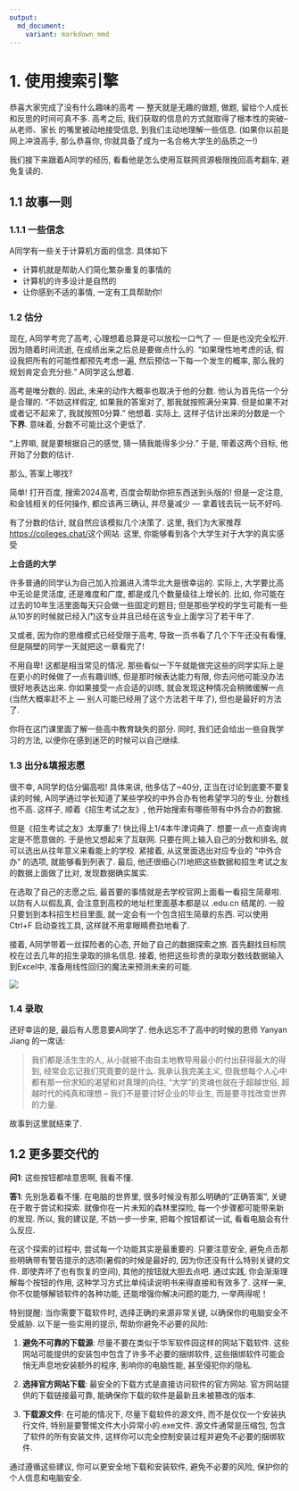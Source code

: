 ```yaml
---
output: 
  md_document:
    variant: markdown_mmd
---
```


# 1. 使用搜索引擎

恭喜大家完成了没有什么趣味的高考 — 整天就是无趣的做题, 做题, 留给个人成长和反思的时间可真不多. 高考之后, 我们获取的信息的方式就取得了根本性的突破–从老师、家长 的嘴里被动地接受信息, 到我们主动地理解一些信息. (如果你以前是网上冲浪高手, 那么恭喜你, 你就具备了成为一名合格大学生的品质之一!)

我们接下来跟着A同学的经历, 看看他是怎么使用互联网资源极限挽回高考翻车, 避免复读的.

## 1.1 故事一则

### 1.1.1 一些信念

A同学有一些关于计算机方面的信念. 具体如下

-   计算机就是帮助人们简化繁杂重复的事情的
-   计算机的许多设计是自然的
-   让你感到不适的事情, 一定有工具帮助你!

### 1.2 估分

现在, A同学考完了高考, 心理想着总算是可以放松一口气了 — 但是也没完全松开. 因为随着时间流逝, 在成绩出来之后总是要做点什么的. "如果理性地考虑的话, 假设我把所有的可能性都预先考虑一遍, 然后预估一下每一个发生的概率, 那么我的规划肯定会充分些. " A同学这么想着.

高考是唯分数的. 因此, 未来的动作大概率也取决于他的分数. 他认为首先估一个分是合理的. "不妨这样假定, 如果我的答案对了, 那我就按照满分来算. 但是如果不对或者记不起来了, 我就按照0分算. " 他想着. 实际上, 这样子估计出来的分数是一个**下界**. 意味着, 分数不可能比这个更低了.

"上界嘛, 就是要根据自己的感觉, 猜一猜我能得多少分." 于是, 带着这两个目标, 他开始了分数的估计.

::: qst
那么, 答案上哪找?
:::

::: sol
简单! 打开百度, 搜索2024高考, 百度会帮助你把东西送到头版的! 但是一定注意, 和金钱相关的任何操作, 都应该再三确认, 并尽量减少 — 拿着钱去玩一玩不好吗.
:::

有了分数的估计, 就自然应该模拟几个决策了. 这里, 我们为大家推荐<https://colleges.chat/>这个网站. 这里, 你能够看到各个大学生对于大学的真实感受

::: tip
**上合适的大学**

许多普通的同学认为自己加入捡漏进入清华北大是很幸运的. 实际上, 大学要比高中无论是灵活度, 还是难度和广度, 都是成几个数量级往上增长的. 比如, 你可能在过去的10年生活里面每天只会做一些固定的题目; 但是那些学校的学生可能有一些从10岁的时候就已经入门这专业并且已经在这专业上面学习了若干年了.

又或者, 因为你的思维模式已经受限于高考, 导致一页书看了几个下午还没有看懂, 但是隔壁的同学一天就把这一章看完了!

不用自卑! 这都是相当常见的情况. 那些看似一下午就能做完这些的同学实际上是在更小的时候做了一点有趣训练, 但是那时候表达能力有限, 你去问他可能没办法很好地表达出来. 你如果接受一点合适的训练, 就会发现这种情况会稍微缓解一点(当然大概率赶不上 — 别人可能已经用了这个方法若干年了), 但也是最好的方法了.

你将在这门课里面了解一些高中教育缺失的部分. 同时, 我们还会给出一些自我学习的方法, 以便你在感到迷茫的时候可以自己继续.
:::

### 1.3 出分&填报志愿

很不幸, A同学的估分偏高啦! 具体来讲, 他多估了\~40分, 正当在讨论到底要不要复读的时候, A同学通过学长知道了某些学校的中外合办有他希望学习的专业, 分数线也不高. 这样子, 顺着《招生考试之友》, 他开始搜索有哪些带有中外合办的数据.

但是《招生考试之友》太厚重了! 快比得上1/4本牛津词典了. 想要一点一点查询肯定是不愿意做的. 于是他又想起来了互联网. 只要在网上输入自己的分数和排名, 就可以选出从往年意义来看能上的学校. 紧接着, 从这里面选出对应专业的 "中外合办" 的选项, 就能够看到列表了. 最后, 他还很细心(?)地把这些数据和招生考试之友的数据上面做了比对, 发现数据确实属实.

在选取了自己的志愿之后, 最首要的事情就是去学校官网上面看一看招生简章啦. 以防有人以假乱真, 会注意到高校的地址栏里面基本都是以 .edu.cn 结尾的. 一般只要划到本科招生栏目里面, 就一定会有一个包含招生简章的东西. 可以使用 Ctrl+F 启动查找工具, 这样就不用拿眼睛费劲地看了.

接着, A同学带着一丝探险者的心态, 开始了自己的数据探索之旅. 首先翻找目标院校在过去几年的招生录取的排名信息. 接着, 他把这些珍贵的录取分数线数据输入到Excel中, 准备用线性回归的魔法来预测未来的可能.

![](images/Screenshot 2024-06-16 at 00.05.55.png)

### 1.4 录取

还好幸运的是, 最后有人愿意要A同学了. 他永远忘不了高中的时候的恩师 Yanyan Jiang 的一席话:

> 我们都是活生生的人, 从小就被不由自主地教导用最小的付出获得最大的得到, 经常会忘记我们究竟要的是什么. 我承认我完美主义, 但我想每个人心中都有那一份求知的渴望和对真理的向往, "大学"的灵魂也就在于超越世俗, 超越时代的纯真和理想 -- 我们不是要讨好企业的毕业生, 而是要寻找改变世界的力量.

故事到这里就结束了.

## 1.2 更多要交代的

**问1**: 这些按钮都啥意思啊, 我看不懂.

**答1**: 先别急着看不懂. 在电脑的世界里, 很多时候没有那么明确的“正确答案”, 关键在于敢于尝试和探索. 就像你在一片未知的森林里探险, 每一个步骤都可能带来新的发现. 所以, 我的建议是, 不妨一步一步来, 把每个按钮都试一试, 看看电脑会有什么反应.

在这个探索的过程中, 尝试每一个功能其实是最重要的. 只要注意安全, 避免点击那些明确带有警告提示的选项(暑假的时候是最好的, 因为你还没有什么特别关键的文件. 即使弄坏了也有恢复的空间), 其他的按钮就大胆去点吧. 通过实践, 你会渐渐理解每个按钮的作用, 这种学习方式比单纯读说明书来得直接和有效多了. 这样一来, 你不仅能够解锁软件的各种功能, 还能增强你解决问题的能力, 一举两得呢！

特别提醒: 当你需要下载软件时, 选择正确的来源非常关键, 以确保你的电脑安全不受威胁. 以下是一些实用的提示, 帮助你避免不必要的风险:

1.  **避免不可靠的下载源**: 尽量不要在类似于华军软件园这样的网站下载软件. 这些网站可能提供的安装包中包含了许多不必要的捆绑软件, 这些捆绑软件可能会悄无声息地安装额外的程序, 影响你的电脑性能, 甚至侵犯你的隐私.

2.  **选择官方网站下载**: 最安全的下载方式是直接访问软件的官方网站. 官方网站提供的下载链接最可靠, 能确保你下载的软件是最新且未被篡改的版本.

3.  **下载源文件**: 在可能的情况下, 尽量下载软件的源文件, 而不是仅仅一个安装执行文件, 特别是要警惕文件大小异常小的.exe文件. 源文件通常是压缩包, 包含了软件的所有安装文件, 这样你可以完全控制安装过程并避免不必要的捆绑软件.

通过遵循这些建议, 你可以更安全地下载和安装软件, 避免不必要的风险, 保护你的个人信息和电脑安全.
